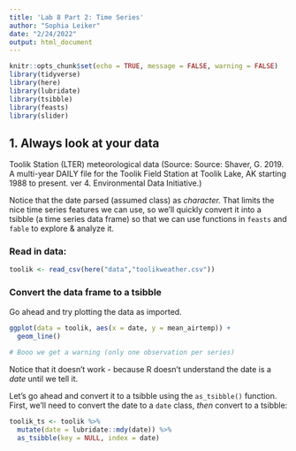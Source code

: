 ```yaml
---
title: 'Lab 8 Part 2: Time Series'
author: "Sophia Leiker"
date: "2/24/2022"
output: html_document
---
```


```r
knitr::opts_chunk$set(echo = TRUE, message = FALSE, warning = FALSE)
library(tidyverse)
library(here)
library(lubridate)
library(tsibble)
library(feasts)
library(slider)
```

## 1. Always look at your data

Toolik Station (LTER) meteorological data (Source: Source: Shaver, G. 2019. A multi-year DAILY file for the Toolik Field Station at Toolik Lake, AK starting 1988 to present. ver 4. Environmental Data Initiative.)

Notice that the date parsed (assumed class) as *character.* That limits the nice time series features we can use, so we'll quickly convert it into a tsibble (a time series data frame) so that we can use functions in `feasts` and `fable` to explore & analyze it. 

### Read in data: 

```r
toolik <- read_csv(here("data","toolikweather.csv"))
```

### Convert the data frame to a tsibble

Go ahead and try plotting the data as imported. 

```r
ggplot(data = toolik, aes(x = date, y = mean_airtemp)) +
  geom_line()
 
# Booo we get a warning (only one observation per series)
```


Notice that it doesn't work - because R doesn't understand the date is a *date* until we tell it.

Let's go ahead and convert it to a tsibble using the `as_tsibble()` function. First, we'll need to convert the date to a `date` class, *then* convert to a tsibble:

```r
toolik_ts <- toolik %>% 
  mutate(date = lubridate::mdy(date)) %>% 
  as_tsibble(key = NULL, index = date)
```

